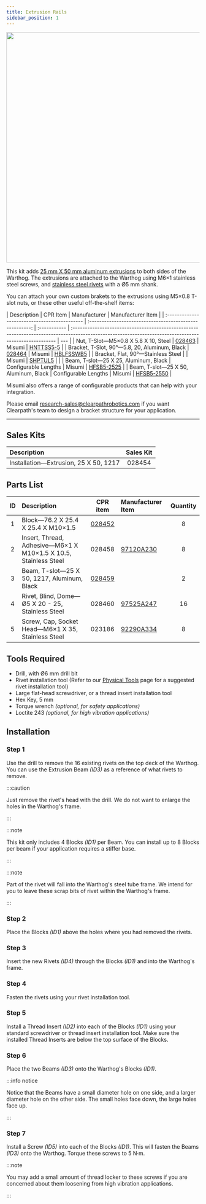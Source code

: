 ```yaml
---
title: Extrusion Rails
sidebar_position: 1
---
```


<center>
  <img
    src="/img/robot_images/warthog_images/warthog_pacs_1.png"
    width="600"
  />
</center>

This kit adds [25 mm X 50 mm aluminum extrusions](/assets/pdf/clearpath_robotics_028459-TDS1.pdf) to both sides of the Warthog.
The extrusions are attached to the Warthog using M6×1 stainless steel screws, and [stainless steel rivets](https://www.mcmaster.com/97525A247/) with a Ø5 mm shank.

You can attach your own custom brakets to the extrusions using M5×0.8 T-slot nuts, or these other useful off-the-shelf items:

| Description                                   |                         CPR Item                         | Manufacturer | Manufacturer Item                                                                                                                                      |
| :-------------------------------------------- | :------------------------------------------------------: | :----------- | :----------------------------------------------------------------------------------------------------------------------------------------------------- | --- |
| Nut, T-Slot—M5×0.8 X 5.8 X 10, Steel          | [028463](/assets/pdf/clearpath_robotics_028463-TDS1.pdf) | Misumi       | [HNTTSS5-5](https://us.misumi-ec.com/vona2/detail/110302246150/?HissuCode=HNTTSS5-5&PNSearch=HNTTSS5-5&searchFlow=results2type&KWSearch=HNTTSS5-5)     |
| Bracket, T-Slot, 90°—5.8, 20, Aluminum, Black | [028464](/assets/pdf/clearpath_robotics_028464-TDS1.pdf) | Misumi       | [HBLFSSWB5](https://us.misumi-ec.com/vona2/detail/110300437350/?HissuCode=HBLFSSWB5&PNSearch=HBLFSSWB5&searchFlow=results2type&KWSearch=HBLFSSWB5)     |
| Bracket, Flat, 90°—Stainless Steel            |                                                          | Misumi       | [SHPTUL5](https://us.misumi-ec.com/vona2/detail/110302245810/?HissuCode=SHPTUL5&PNSearch=SHPTUL5&searchFlow=results2type&KWSearch=SHPTUL5)             |     |
| Beam, T-slot—25 X 25, Aluminum, Black         |                   Configurable Lengths                   | Misumi       | [HFSB5-2525](https://us.misumi-ec.com/vona2/detail/110302685050/?HissuCode=HFSB5-2525&PNSearch=HFSB5-2525&searchFlow=results2type&KWSearch=HFSB5-2525) |
| Beam, T-slot—25 X 50, Aluminum, Black         |                   Configurable Lengths                   | Misumi       | [HFSB5-2550](https://us.misumi-ec.com/vona2/detail/110302685140/?HissuCode=HFSB5-2550&PNSearch=HFSB5-2550&searchFlow=results2type&KWSearch=HFSB5-2550) |

Misumi also offers a range of configurable products that can help with your integration.

Please email <research-sales@clearpathrobotics.com> if you want Clearpath's team to design a bracket structure for your application.

---

## Sales Kits

| Description                           | Sales Kit |
| :------------------------------------ | :-------: |
| Installation—Extrusion, 25 X 50, 1217 |  028454   |

## Parts List

| ID  | Description                                                     |                      CPR item                       | Manufacturer Item                                | Quantity |
| :-: | :-------------------------------------------------------------- | :-------------------------------------------------: | :----------------------------------------------- | :------: |
|  1  | Block—76.2 X 25.4 X 25.4 X M10×1.5                              | [028452](/assets/pdf/clearpath_robotics_028452.pdf) |                                                  |    8     |
|  2  | Insert, Thread, Adhesive—M6×1 X M10×1.5 X 10.5, Stainless Steel |                       028458                        | [97120A230](https://www.mcmaster.com/97120A230/) |    8     |
|  3  | Beam, T-slot—25 X 50, 1217, Aluminum, Black                     | [028459](/assets/pdf/clearpath_robotics_028459.pdf) |                                                  |    2     |
|  4  | Rivet, Blind, Dome—Ø5 X 20 - 25, Stainless Steel                |                       028460                        | [97525A247](https://www.mcmaster.com/97525A247/) |    16    |
|  5  | Screw, Cap, Socket Head—M6×1 X 35, Stainless Steel              |                       023186                        | [92290A334](https://www.mcmaster.com/92290A334/) |    8     |

## Tools Required

- Drill, with Ø6 mm drill bit
- Rivet installation tool (Refer to our [Physical Tools](../../../../common/physical_tools) page for a suggested rivet installation tool)
- Large flat-head screwdriver, or a thread insert installation tool
- Hex Key, 5 mm
- Torque wrench _(optional, for safety applications)_
- Loctite 243 _(optional, for high vibration applications)_

## Installation

### Step 1

Use the drill to remove the 16 existing rivets on the top deck of the Warthog.
You can use the Extrusion Beam _(ID3)_ as a reference of what rivets to remove.

:::caution

Just remove the rivet's head with the drill.
We do not want to enlarge the holes in the Warthog's frame.

:::

:::note

This kit only includes 4 Blocks _(ID1)_ per Beam.
You can install up to 8 Blocks per beam if your application requires a stiffer base.

:::

:::note

Part of the rivet will fall into the Warthog's steel tube frame.
We intend for you to leave these scrap bits of rivet within the Warthog's frame.

:::

### Step 2

Place the Blocks _(ID1)_ above the holes where you had removed the rivets.

### Step 3

Insert the new Rivets _(ID4)_ through the Blocks _(ID1)_ and into the Warthog's frame.

### Step 4

Fasten the rivets using your rivet installation tool.

### Step 5

Install a Thread Insert _(ID2)_ into each of the Blocks _(ID1)_ using your standard screwdriver or thread insert installation tool.
Make sure the installed Thread Inserts are below the top surface of the Blocks.

### Step 6

Place the two Beams _(ID3)_ onto the Warthog's Blocks _(ID1)_.

:::info notice

Notice that the Beams have a small diameter hole on one side, and a larger diameter hole on the other side.
The small holes face down, the large holes face up.

:::

### Step 7

Install a Screw _(ID5)_ into each of the Blocks _(ID1)_.
This will fasten the Beams _(ID3)_ onto the Warthog.
Torque these screws to 5 N·m.

:::note

You may add a small amount of thread locker to these screws if you are concerned about them loosening from high vibration applications.

:::
